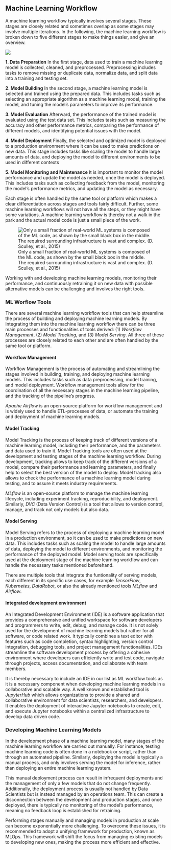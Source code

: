 ## Machine Learning Workflow

A machine learning workflow typically involves several stages. These stages are closely related and sometimes overlap as some stages may involve multiple iterations. In the following, the machine learning workflow is broken down to five different stages to make things easier, and give an overview.

![](images/01-Introduction/ml-lifecycle.svg)

**1. Data Preparation**
In the first stage, data used to train a machine learning model is collected, cleaned, and preprocessed. Preprocessing includes tasks to remove missing or duplicate data, normalize data, and split data into a training and testing set.
    
**2. Model Building** 
In the second stage, a machine learning model is selected and trained using the prepared data. This includes tasks such as selecting an appropriate algorithm as a machine learning model, training the model, and tuning the model's parameters to improve its performance.
    
**3. Model Evaluation**
Afterward, the performance of the trained model is evaluated using the test data set. This includes tasks such as measuring the accuracy and other performance metrics, comparing the performance of different models, and identifying potential issues with the model.
    
**4. Model Deployment** 
Finally, the selected and optimized model is deployed to a production environment where it can be used to make predictions on new data. This stage includes tasks like scaling the model to handle large amounts of data, and deploying the model to different environments to be used in different contexts
    
**5. Model Monitoring and Maintenance**
It is important to monitor the model performance and update the model as needed, once the model is deployed. This includes tasks such as collecting feedback from the model, monitoring the model's performance metrics, and updating the model as necessary.

Each stage is often handled by the same tool or platform which makes a clear differentiation across stages and tools fairly difficult. Further, some machine learning workflows will not have all the steps, or they might have some variations. A machine learning workflow is thereby not a walk in the park and the actual model code is just a small piece of the work. 

![Only a small fraction of real-world ML systems is composed of the ML code, as shown by the small black box in the middle. The required surrounding infrastructure is vast and complex. (D. Sculley, et al., 2015)](images/01-Introduction/ml-sculley.svg)

Working with and developing machine learning models, monitoring their performance, and continuously retraining it on new data with possible alternative models can be challenging and involves the right tools.

<!---
Machine Learning systems generally have two key phases: Training & Inference (Prediction).

The <ins>Training Phase</ins> seeks to manipulate source data into features which are used to train a model and to evaluate the trained model.

The <ins>Inference Phase</ins> generally loads the pre-trained model and uses it to serve up predictions. In many cases the Inference Phase will serve the model via a REST API, or via a service for batch predictions.
-->


### ML Worflow Tools

There are several machine learning workflow tools that can help streamline the process of building and deploying machine learning models. By Integrating them into the machine learning workflow there can be three main processes and functionalities of tools derived: (1) *Workflow Management*, (2) *Model Tracking*, and (3) *Model Serving*. All three of these processes are closely related to each other and are often handled by the same tool or platform.

#### Workflow Management

Workflow Management is the process of automating and streamlining the stages involved in building, training, and deploying machine learning models. This includes tasks such as data preprocessing, model training, and model deployment. Workflow management tools allow for the coordination of all the necessary stages in the machine learning pipeline, and the tracking of the pipeline’s progress. 

*Apache Airflow* is an open-source platform for workflow management and is widely used to handle ETL-processes of data, or automate the training and deployment of machine learning models.

#### Model Tracking

Model Tracking is the process of keeping track of different versions of a machine learning model, including their performance, and the parameters and data used to train it.
Model Tracking tools are often used at the development and testing stages of the machine learning workflow. During development, tracking allows to keep track of the different versions of a model, compare their performance and learning parameters, and finally help to select the best version of the model to deploy. Model tracking also allows to check the performance of a machine learning model during testing, and to assure it meets industry requirements.

*MLflow* is an open-source platform to manage the machine learning lifecycle, including experiment tracking, reproducibility, and deployment. Similarly, *DVC* (Data Version Control) is a tool that allows to version control, manage, and track not only models but also data.

#### Model Serving

Model Serving refers to the process of deploying a machine learning model in a production environment, so it can be used to make predictions on new data. This includes tasks such as scaling the model to handle large amounts of data, deploying the model to different environments, and monitoring the performance of the deployed model. Model serving tools are specifically used at the deployment stage of the machine learning workflow and can handle the necessary tasks mentioned beforehand.

There are multiple tools that integrate the funtionality of serving models, each different in its specific use cases, for example *TensorFlow*, *Kubernetes*, *DataRobot*, or also the already mentioned tools *MLflow* and *Airflow*.

#### Integrated development environment

An Integrated Development Environment (IDE) is a software application that provides a comprehensive and unified workspace for software developers and programmers to write, edit, debug, and manage code. It is not solely used for the development of machine learning models but rather for all software, or code related work. It typically combines a text editor with features such as code completion, syntax highlighting, version control integration, debugging tools, and project management functionalities. IDEs streamline the software development process by offering a cohesive environment where developers can efficiently write and test code, navigate through projects, access documentation, and collaborate with team members. 

It is thereby necessary to include an IDE in our list as ML workflow tools as it is a necessary component when developing machine learning models in a collaborative and scalable way. A well known and established tool is *JupyterHub* which allows organizations to provide a shared and collaborative environment for data scientists, researchers, and developers. It enables the deployment of interactive Jupyter notebooks to create, edit, and execute Jupyter notebooks within a centralized infrastructure to develop data driven code. 

### Developing Machine Learning Models

In the development phase of a machine learning model, many stages of the machine learning workflow are carried out manually. For instance, testing machine learning code is often done in a notebook or script, rather than through an automated pipeline. Similarly, deploying the model is typically a manual process, and only involves serving the model for inference, rather than deploying an entire machine learning system.

This manual deployment process can result in infrequent deployments and the management of only a few models that do not change frequently. Additionally, the deployment process is usually not handled by Data Scientists but is instead managed by an operations team. This can create a disconnection between the development and production stages, and once deployed, there is typically no monitoring of the model's performance, meaning no feedback loop is established for retraining.

Performing stages manually and managing models in production at scale can become exponentially more challenging. To overcome these issues, it is recommended to adopt a unifying framework for production, known as MLOps. This framework will shift the focus from managing existing models to developing new ones, making the process more efficient and effective.

<!---
Relate to tools
Jupyterhub for experimentation
-->